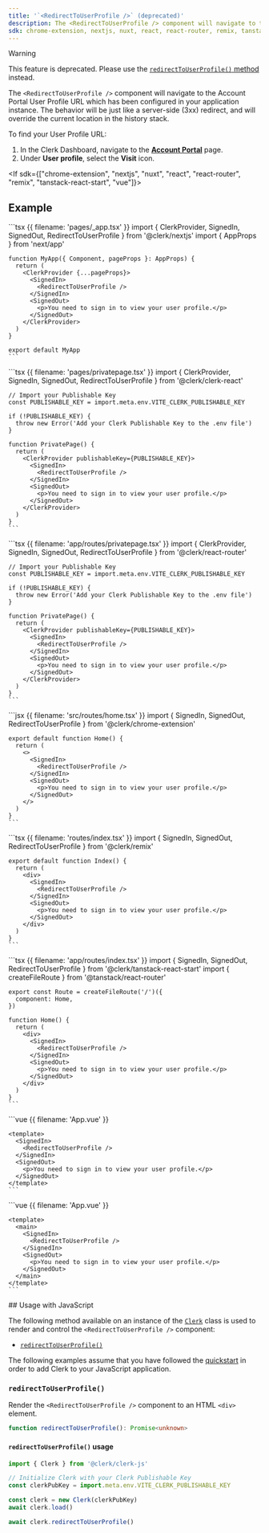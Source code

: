 ```yaml
---
title: '`<RedirectToUserProfile />` (deprecated)'
description: The <RedirectToUserProfile /> component will navigate to the user profile URL which has been configured in your application instance. The behavior will be just like a server-side (3xx) redirect, and will override the current location in the history stack.
sdk: chrome-extension, nextjs, nuxt, react, react-router, remix, tanstack-react-start, vue, js-frontend
---
```


> [!WARNING]
> This feature is deprecated. Please use the [`redirectToUserProfile()` method](/docs/references/javascript/clerk#redirect-to-user-profile) instead.

The `<RedirectToUserProfile />` component will navigate to the Account Portal User Profile URL which has been configured in your application instance. The behavior will be just like a server-side (3xx) redirect, and will override the current location in the history stack.

To find your User Profile URL:

1. In the Clerk Dashboard, navigate to the [**Account Portal**](https://dashboard.clerk.com/last-active?path=account-portal) page.
1. Under **User profile**, select the **Visit** icon.

<If sdk={["chrome-extension", "nextjs", "nuxt", "react", "react-router", "remix", "tanstack-react-start", "vue"]}>
  ## Example

  <If sdk="nextjs">
    ```tsx {{ filename: 'pages/_app.tsx' }}
    import { ClerkProvider, SignedIn, SignedOut, RedirectToUserProfile } from '@clerk/nextjs'
    import { AppProps } from 'next/app'

    function MyApp({ Component, pageProps }: AppProps) {
      return (
        <ClerkProvider {...pageProps}>
          <SignedIn>
            <RedirectToUserProfile />
          </SignedIn>
          <SignedOut>
            <p>You need to sign in to view your user profile.</p>
          </SignedOut>
        </ClerkProvider>
      )
    }

    export default MyApp
    ```
  </If>

  <If sdk="react">
    ```tsx {{ filename: 'pages/privatepage.tsx' }}
    import { ClerkProvider, SignedIn, SignedOut, RedirectToUserProfile } from '@clerk/clerk-react'

    // Import your Publishable Key
    const PUBLISHABLE_KEY = import.meta.env.VITE_CLERK_PUBLISHABLE_KEY

    if (!PUBLISHABLE_KEY) {
      throw new Error('Add your Clerk Publishable Key to the .env file')
    }

    function PrivatePage() {
      return (
        <ClerkProvider publishableKey={PUBLISHABLE_KEY}>
          <SignedIn>
            <RedirectToUserProfile />
          </SignedIn>
          <SignedOut>
            <p>You need to sign in to view your user profile.</p>
          </SignedOut>
        </ClerkProvider>
      )
    }
    ```
  </If>

  <If sdk="react-router">
    ```tsx {{ filename: 'app/routes/privatepage.tsx' }}
    import { ClerkProvider, SignedIn, SignedOut, RedirectToUserProfile } from '@clerk/react-router'

    // Import your Publishable Key
    const PUBLISHABLE_KEY = import.meta.env.VITE_CLERK_PUBLISHABLE_KEY

    if (!PUBLISHABLE_KEY) {
      throw new Error('Add your Clerk Publishable Key to the .env file')
    }

    function PrivatePage() {
      return (
        <ClerkProvider publishableKey={PUBLISHABLE_KEY}>
          <SignedIn>
            <RedirectToUserProfile />
          </SignedIn>
          <SignedOut>
            <p>You need to sign in to view your user profile.</p>
          </SignedOut>
        </ClerkProvider>
      )
    }
    ```
  </If>

  <If sdk="chrome-extension">
    ```jsx {{ filename: 'src/routes/home.tsx' }}
    import { SignedIn, SignedOut, RedirectToUserProfile } from '@clerk/chrome-extension'

    export default function Home() {
      return (
        <>
          <SignedIn>
            <RedirectToUserProfile />
          </SignedIn>
          <SignedOut>
            <p>You need to sign in to view your user profile.</p>
          </SignedOut>
        </>
      )
    }
    ```
  </If>

  <If sdk="remix">
    ```tsx {{ filename: 'routes/index.tsx' }}
    import { SignedIn, SignedOut, RedirectToUserProfile } from '@clerk/remix'

    export default function Index() {
      return (
        <div>
          <SignedIn>
            <RedirectToUserProfile />
          </SignedIn>
          <SignedOut>
            <p>You need to sign in to view your user profile.</p>
          </SignedOut>
        </div>
      )
    }
    ```
  </If>

  <If sdk="tanstack-react-start">
    ```tsx {{ filename: 'app/routes/index.tsx' }}
    import { SignedIn, SignedOut, RedirectToUserProfile } from '@clerk/tanstack-react-start'
    import { createFileRoute } from '@tanstack/react-router'

    export const Route = createFileRoute('/')({
      component: Home,
    })

    function Home() {
      return (
        <div>
          <SignedIn>
            <RedirectToUserProfile />
          </SignedIn>
          <SignedOut>
            <p>You need to sign in to view your user profile.</p>
          </SignedOut>
        </div>
      )
    }
    ```
  </If>

  <If sdk="vue">
    ```vue {{ filename: 'App.vue' }}
    <script setup lang="ts">
    import { SignedIn, SignedOut, RedirectToUserProfile } from '@clerk/vue'
    </script>

    <template>
      <SignedIn>
        <RedirectToUserProfile />
      </SignedIn>
      <SignedOut>
        <p>You need to sign in to view your user profile.</p>
      </SignedOut>
    </template>
    ```
  </If>

  <If sdk="nuxt">
    ```vue {{ filename: 'App.vue' }}
    <script setup lang="ts">
    // Components are automatically imported
    </script>

    <template>
      <main>
        <SignedIn>
          <RedirectToUserProfile />
        </SignedIn>
        <SignedOut>
          <p>You need to sign in to view your user profile.</p>
        </SignedOut>
      </main>
    </template>
    ```
  </If>
</If>

<If sdk="js-frontend">
  ## Usage with JavaScript

  The following method available on an instance of the [`Clerk`](/docs/references/javascript/clerk) class is used to render and control the `<RedirectToUserProfile />` component:

  - [`redirectToUserProfile()`](#redirect-to-user-profile)

  The following examples assume that you have followed the [quickstart](/docs/quickstarts/javascript) in order to add Clerk to your JavaScript application.

  ### `redirectToUserProfile()`

  Render the `<RedirectToUserProfile />` component to an HTML `<div>` element.

  ```typescript
  function redirectToUserProfile(): Promise<unknown>
  ```

  #### `redirectToUserProfile()` usage

  ```js {{ filename: 'main.js', mark: [15] }}
  import { Clerk } from '@clerk/clerk-js'

  // Initialize Clerk with your Clerk Publishable Key
  const clerkPubKey = import.meta.env.VITE_CLERK_PUBLISHABLE_KEY

  const clerk = new Clerk(clerkPubKey)
  await clerk.load()

  await clerk.redirectToUserProfile()
  ```
</If>
